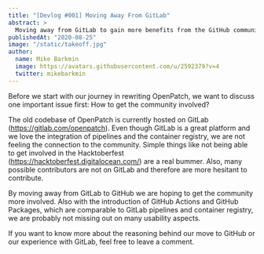 ```yaml
---
title: "[Devlog #001] Moving Away From GitLab"
abstract: >
  Moving away from GitLab to gain more benefits from the GitHub community.
publishedAt: "2020-08-25"
image: "/static/takeoff.jpg"
author:
  name: Mike Barkmin
  image: https://avatars.githubusercontent.com/u/2592379?v=4
  twitter: mikebarkmin
---
```


Before we start with our journey in rewriting OpenPatch, we want to discuss
one important issue first: How to get the community involved?

The old codebase of OpenPatch is currently hosted on GitLab
(https://gitlab.com/openpatch). Even though GitLab is a great platform and we
love the integration of pipelines and the container registry, we are not
feeling the connection to the community. Simple things like not being able to
get involved in the Hacktoberfest (https://hacktoberfest.digitalocean.com/)
are a real bummer. Also, many possible contributors are not on GitLab and
therefore are more hesitant to contribute.

By moving away from GitLab to GitHub we are hoping to get the community more
involved. Also with the introduction of GitHub Actions and GitHub Packages,
which are comparable to GitLab pipelines and container registry, we are
probably not missing out on many usability aspects.

If you want to know more about the reasoning behind our move to GitHub or our
experience with GitLab, feel free to leave a comment.
